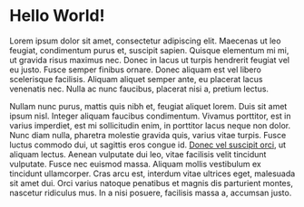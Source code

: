 # Hello World!

 Lorem ipsum dolor sit amet, consectetur adipiscing elit. Maecenas ut leo feugiat, condimentum purus et, suscipit sapien. Quisque elementum mi mi, ut gravida risus maximus nec. Donec in lacus ut turpis hendrerit feugiat vel eu justo. Fusce semper finibus ornare. Donec aliquam est vel libero scelerisque facilisis. Aliquam aliquet semper ante, eu placerat lacus venenatis nec. Nulla ac nunc faucibus, placerat nisi a, pretium lectus.

Nullam nunc purus, mattis quis nibh et, feugiat aliquet lorem. Duis sit amet ipsum nisl. Integer aliquam faucibus condimentum. Vivamus porttitor, est in varius imperdiet, est mi sollicitudin enim, in porttitor lacus neque non dolor. Nunc diam nulla, pharetra molestie gravida quis, varius vitae turpis. Fusce luctus commodo dui, ut sagittis eros congue id. [Donec vel suscipit orci](#), ut aliquam lectus. Aenean vulputate dui leo, vitae facilisis velit tincidunt vulputate. Fusce nec euismod massa. Aliquam mollis vestibulum ex tincidunt ullamcorper. Cras arcu est, interdum vitae ultrices eget, malesuada sit amet dui. Orci varius natoque penatibus et magnis dis parturient montes, nascetur ridiculus mus. In a nisi posuere, facilisis massa a, accumsan justo. 